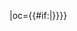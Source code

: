 {{fb team|t=江苏法尔胜|tan=江苏法尔胜足球俱乐部|tc=CHN|abb={{#if:{{{abb|}}}|法尔胜}}|oc={{#if:{{{oc|}}}|{{{oc}}}}}}}<!--
--><noinclude>[[Category:中国足球超级联赛模板|{{PAGENAME}}]]</noinclude>